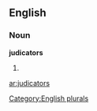 
==English==

===Noun===
'''judicators'''

# {{plural of|[[judicator]]}}

[[Category:English plurals]]

[[ar:judicators]]